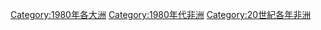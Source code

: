 [[Category:1980年各大洲|Category:1980年各大洲]]
[[Category:1980年代非洲|Category:1980年代非洲]]
[[Category:20世紀各年非洲|Category:20世紀各年非洲]]